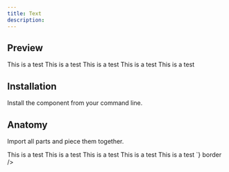 ```yaml
---
title: Text
description:
---
```

## Preview

<Preview>
  <Flex
    style={{
      flexDirection: "column",
      alignItems: "center",
      gap: "8px",
    }}
  >
    <Text size="1">This is a test</Text> 
    <Text size="2">This is a test</Text> 
    <Text size="3">This is a test</Text> 
    <Text size="4">This is a test</Text> 
    <Text size="5">This is a test</Text> 
  </Flex>
</Preview>

## Installation

Install the component from your command line.

<LiveProvider>
    <LiveEditor code={`npm install @raystack/ui`} border/>
</LiveProvider>


## Anatomy
Import all parts and piece them together.

<LiveProvider>
    <LiveEditor code={`

<Text size="1">This is a test</Text> 
<Text size="2">This is a test</Text> 
<Text size="3">This is a test</Text> 
<Text size="4">This is a test</Text> 
<Text size="5">This is a test</Text> 
`} border />
</LiveProvider>
